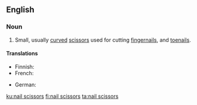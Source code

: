 ==English==

===Noun===
{{en-noun|nail scissors|head=[[nail]] [[scissors]]}} {{context|pluralonly|lang=en}}

# Small, usually [[curved]] [[scissors]] used for cutting [[fingernails]], and [[toenails]].

====Translations====
{{trans-top|small scissors}}
* Finnish: {{t+|fi|kynsisakset}}
* French: {{t-|fr|ciseaux à ongles|m}}
{{trans-mid}}
* German: {{t+|de|Nagelschere|f}}
{{trans-bottom}}

[[ku:nail scissors]]
[[fi:nail scissors]]
[[ta:nail scissors]]